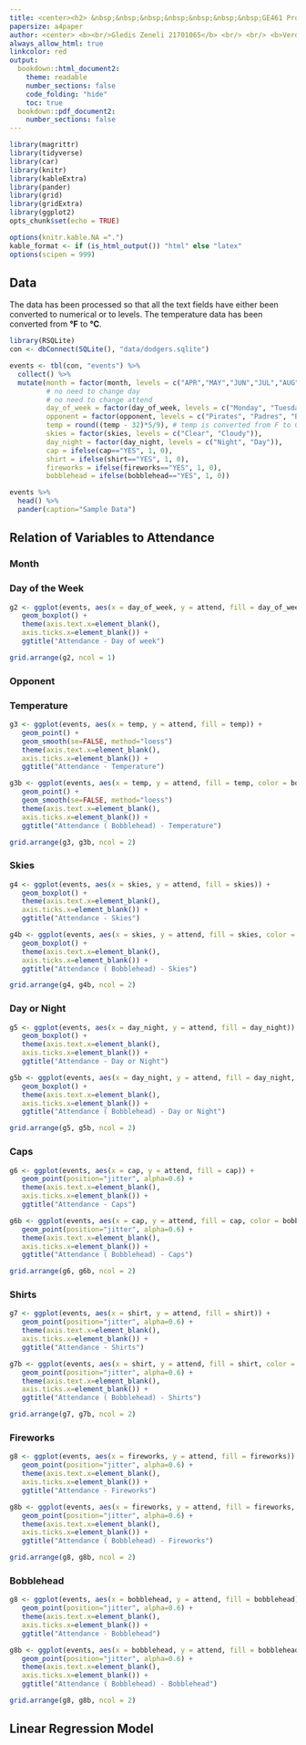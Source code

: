 ```yaml
---
title: <center><h2> &nbsp;&nbsp;&nbsp;&nbsp;&nbsp;&nbsp;&nbsp;GE461 Project 1</h2></center>
papersize: a4paper
author: <center> <b><br/>Gledis Zeneli 21701065</b> <br/> <br/> <b>Verdiyev Zulfugar 21701208</b> <br/> <br/>  <b>Muhammad Arham Khan 21701848</b></center>
always_allow_html: true
linkcolor: red
output: 
  bookdown::html_document2:
    theme: readable
    number_sections: false
    code_folding: "hide"
    toc: true
  bookdown::pdf_document2:
    number_sections: false
---
```


```r
library(magrittr)
library(tidyverse)
library(car)
library(knitr)
library(kableExtra)
library(pander)
library(grid)
library(gridExtra)
library(ggplot2)
opts_chunk$set(echo = TRUE)

options(knitr.kable.NA =".") 
kable_format <- if (is_html_output()) "html" else "latex"
options(scipen = 999)
```

## Data
The data has been processed so that all the text fields have either been converted to numerical or to levels. The temperature data has been converted from <b>&#176;F</b> to <b>&#176;C</b>.

```r
library(RSQLite)
con <- dbConnect(SQLite(), "data/dodgers.sqlite") 

events <- tbl(con, "events") %>% 
  collect() %>% 
  mutate(month = factor(month, levels = c("APR","MAY","JUN","JUL","AUG","SEP","OCT")),
         # no need to change day
         # no need to change attend
         day_of_week = factor(day_of_week, levels = c("Monday", "Tuesday", "Wednesday", "Thursday", "Friday", "Saturday", "Sunday")),
         opponent = factor(opponent, levels = c("Pirates", "Padres", "Braves", "Nationals", "Giants", "Rockies", "Snakes", "Cardinals", "Astros", "Brewers", "Angels", "White Sox", "Mets", "Reds", "Phillies", "Cubs", "Marlins")),
         temp = round((temp - 32)*5/9), # temp is converted from F to C.)
         skies = factor(skies, levels = c("Clear", "Cloudy")),
         day_night = factor(day_night, levels = c("Night", "Day")),
         cap = ifelse(cap=="YES", 1, 0),
         shirt = ifelse(shirt=="YES", 1, 0),
         fireworks = ifelse(fireworks=="YES", 1, 0),
         bobblehead = ifelse(bobblehead=="YES", 1, 0))

events %>% 
  head() %>%
  pander(caption="Sample Data")
```
## Relation of Variables to Attendance
### Month
### Day of the Week
```r


g2 <- ggplot(events, aes(x = day_of_week, y = attend, fill = day_of_week)) +
   geom_boxplot() +
   theme(axis.text.x=element_blank(),
   axis.ticks.x=element_blank()) +
   ggtitle("Attendance - Day of week")

grid.arrange(g2, ncol = 1)
```

### Opponent


### Temperature
```r

g3 <- ggplot(events, aes(x = temp, y = attend, fill = temp)) +
   geom_point() +
   geom_smooth(se=FALSE, method="loess")
   theme(axis.text.x=element_blank(),
   axis.ticks.x=element_blank()) +
   ggtitle("Attendance - Temperature")

g3b <- ggplot(events, aes(x = temp, y = attend, fill = temp, color = bobblehead)) +
   geom_point() +
   geom_smooth(se=FALSE, method="loess")
   theme(axis.text.x=element_blank(),
   axis.ticks.x=element_blank()) +
   ggtitle("Attendance ( Bobblehead) - Temperature")

grid.arrange(g3, g3b, ncol = 2)
```

### Skies
```r

g4 <- ggplot(events, aes(x = skies, y = attend, fill = skies)) +
   geom_boxplot() +
   theme(axis.text.x=element_blank(),
   axis.ticks.x=element_blank()) +
   ggtitle("Attendance - Skies")

g4b <- ggplot(events, aes(x = skies, y = attend, fill = skies, color = bobblehead)) +
   geom_boxplot() +
   theme(axis.text.x=element_blank(),
   axis.ticks.x=element_blank()) +
   ggtitle("Attendance ( Bobblehead) - Skies")

grid.arrange(g4, g4b, ncol = 2)
```

### Day or Night
```r

g5 <- ggplot(events, aes(x = day_night, y = attend, fill = day_night)) +
   geom_boxplot() +
   theme(axis.text.x=element_blank(),
   axis.ticks.x=element_blank()) +
   ggtitle("Attendance - Day or Night")

g5b <- ggplot(events, aes(x = day_night, y = attend, fill = day_night, color = bobblehead)) +
   geom_boxplot() +
   theme(axis.text.x=element_blank(),
   axis.ticks.x=element_blank()) +
   ggtitle("Attendance ( Bobblehead) - Day or Night")

grid.arrange(g5, g5b, ncol = 2)
```

### Caps
```r

g6 <- ggplot(events, aes(x = cap, y = attend, fill = cap)) +
   geom_point(position="jitter", alpha=0.6) +
   theme(axis.text.x=element_blank(),
   axis.ticks.x=element_blank()) +
   ggtitle("Attendance - Caps")

g6b <- ggplot(events, aes(x = cap, y = attend, fill = cap, color = bobblehead)) +
   geom_point(position="jitter", alpha=0.6) +
   theme(axis.text.x=element_blank(),
   axis.ticks.x=element_blank()) +
   ggtitle("Attendance ( Bobblehead) - Caps")

grid.arrange(g6, g6b, ncol = 2)
```

### Shirts
```r

g7 <- ggplot(events, aes(x = shirt, y = attend, fill = shirt)) +
   geom_point(position="jitter", alpha=0.6) +
   theme(axis.text.x=element_blank(),
   axis.ticks.x=element_blank()) +
   ggtitle("Attendance - Shirts")

g7b <- ggplot(events, aes(x = shirt, y = attend, fill = shirt, color = bobblehead)) +
   geom_point(position="jitter", alpha=0.6) +
   theme(axis.text.x=element_blank(),
   axis.ticks.x=element_blank()) +
   ggtitle("Attendance ( Bobblehead) - Shirts")

grid.arrange(g7, g7b, ncol = 2)
```

### Fireworks
```r

g8 <- ggplot(events, aes(x = fireworks, y = attend, fill = fireworks)) +
   geom_point(position="jitter", alpha=0.6) +
   theme(axis.text.x=element_blank(),
   axis.ticks.x=element_blank()) +
   ggtitle("Attendance - Fireworks")

g8b <- ggplot(events, aes(x = fireworks, y = attend, fill = fireworks, color = bobblehead)) +
   geom_point(position="jitter", alpha=0.6) +
   theme(axis.text.x=element_blank(),
   axis.ticks.x=element_blank()) +
   ggtitle("Attendance ( Bobblehead) - Fireworks")

grid.arrange(g8, g8b, ncol = 2)
```


### Bobblehead
```r

g8 <- ggplot(events, aes(x = bobblehead, y = attend, fill = bobblehead)) +
   geom_point(position="jitter", alpha=0.6) +
   theme(axis.text.x=element_blank(),
   axis.ticks.x=element_blank()) +
   ggtitle("Attendance - Bobblehead")

g8b <- ggplot(events, aes(x = bobblehead, y = attend, fill = bobblehead, color = bobblehead)) +
   geom_point(position="jitter", alpha=0.6) +
   theme(axis.text.x=element_blank(),
   axis.ticks.x=element_blank()) +
   ggtitle("Attendance ( Bobblehead) - Bobblehead")

grid.arrange(g8, g8b, ncol = 2)
```


## Linear Regression Model

